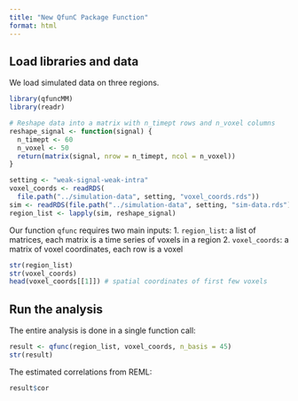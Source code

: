 ```yaml
---
title: "New QfunC Package Function"
format: html
---
```


## Load libraries and data

We load simulated data on three regions.
```r
library(qfuncMM)
library(readr)

# Reshape data into a matrix with n_timept rows and n_voxel columns
reshape_signal <- function(signal) {
  n_timept <- 60
  n_voxel <- 50
  return(matrix(signal, nrow = n_timept, ncol = n_voxel))
}

setting <- "weak-signal-weak-intra"
voxel_coords <- readRDS(
  file.path("../simulation-data", setting, "voxel_coords.rds"))
sim <- readRDS(file.path("../simulation-data", setting, "sim-data.rds"))[[1]]
region_list <- lapply(sim, reshape_signal)
```

Our function `qfunc` requires two main inputs:
1. `region_list`: a list of matrices, each matrix is a time series of voxels in a region
2. `voxel_coords`: a matrix of voxel coordinates, each row is a voxel

```r
str(region_list)
str(voxel_coords)
head(voxel_coords[[1]]) # spatial coordinates of first few voxels
```

## Run the analysis


The entire analysis is done in a single function call:
```r
result <- qfunc(region_list, voxel_coords, n_basis = 45)
str(result)
```

The estimated correlations from REML:
```r
result$cor
```